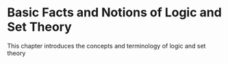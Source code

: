 # Basic Facts and Notions of Logic and Set Theory

This chapter introduces the concepts and terminology of logic and set theory

##